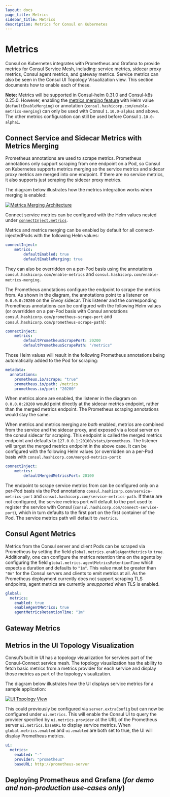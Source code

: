 ```yaml
---
layout: docs
page_title: Metrics
sidebar_title: Metrics
description: Metrics for Consul on Kubernetes
---
```


# Metrics

Consul on Kubernetes integrates with Prometheus and Grafana to provide metrics for Consul Service Mesh, including: service metrics, sidecar proxy metrics, Consul agent metrics, and gateway metrics. Service metrics can also be seen in the Consul UI Topology Visualization view. This section documents how to enable each of these.

**Note:** Metrics will be supported in Consul-helm 0.31.0 and Consul-k8s 0.25.0. However, enabling the [metrics merging feature](#connect-service-and-sidecar-metrics-with-metrics-merging) with Helm value (`defaultEnableMerging`) or annotation (`consul.hashicorp.com/enable-metrics-merging`) can only be used with Consul `1.10.0-alpha1` and above. The other metrics configuration can still be used before Consul `1.10.0-alpha1`.

## Connect Service and Sidecar Metrics with Metrics Merging

Prometheus annotations are used to scrape metrics. Prometheus annotations only support scraping from one endpoint on a Pod, so Consul on Kubernetes supports metrics merging so the service metrics and sidecar proxy metrics are merged into one endpoint. If there are no service metrics, it also supports just scraping the sidecar proxy metrics.

The diagram below illustrates how the metrics integration works when merging is enabled:

[![Metrics Merging Architecture](/img/metrics-arch.png)](/img/metrics-arch.png)

Connect service metrics can be configured with the Helm values nested under [`connectInject.metrics`](/docs/k8s/helm#v-connectinject).

Metrics and metrics merging can be enabled by default for all connect-injectedPods with the following Helm values:
```yaml
connectInject:
    metrics:
        defaultEnabled: true
        defaultEnableMerging: true
```
They can also be overridden on a per-Pod basis using the annotations `consul.hashicorp.com/enable-metrics` and `consul.hashicorp.com/enable-metrics-merging`.

The Prometheus annotations configure the endpoint to scrape the metrics from. As shown in the diagram, the annotations point to a listener on `0.0.0.0:20200` on the Envoy sidecar. This listener and the corresponding Prometheus annotations can be configured with the following Helm values (or overridden on a per-Pod basis with Consul annotations `consul.hashicorp.com/prometheus-scrape-port` and `consul.hashicorp.com/prometheus-scrape-path`):
```yaml
connectInject:
    metrics:
        defaultPrometheusScrapePort: 20200
        defaultPrometheusScrapePath: "/metrics"
```
Those Helm values will result in the following Prometheus annotations being automatically added to the Pod for scraping:
```yaml
metadata:
  annotations:
    prometheus.io/scrape: "true"
    prometheus.io/path: /metrics
    prometheus.io/port: "20200"
```

When metrics alone are enabled, the listener in the diagram on `0.0.0.0:20200` would point directly at the sidecar metrics endpoint, rather than the merged metrics endpoint. The Prometheus scraping annotations would stay the same.

When metrics and metrics merging are *both* enabled, metrics are combined from the service and the sidecar proxy, and exposed via a local server on the consul sidecar for scraping. This endpoint is called the merged metrics endpoint and defaults to `127.0.0.1:20100/stats/prometheus`. The listener will target the merged metrics endpoint in the above case. It can be configured with the following Helm values (or overridden on a per-Pod basis with `consul.hashicorp.com/merged-metrics-port`):
```yaml
connectInject:
    metrics:
        defaultMergedMetricsPort: 20100
```

The endpoint to scrape service metrics from can be configured only on a per-Pod basis via the Pod annotations `consul.hashicorp.com/service-metrics-port` and `consul.hashicorp.com/service-metrics-path`. If these are not configured, the service metrics port will default to the port used to register the service with Consul (`consul.hashicorp.com/connect-service-port`), which in turn defaults to the first port on the first container of the Pod. The service metrics path will default to `/metrics`.

## Consul Agent Metrics

Metrics from the Consul server and client Pods can be scraped via Prometheus by setting the field `global.metrics.enableAgentMetrics` to `true`. Additionally, one can configure the metrics retention time on the agents by configuring
the field `global.metrics.agentMetricsRetentionTime` which expects a duration and defaults to `"1m"`. This value must be greater than `"0m"` for the Consul servers and clients to emit metrics at all. As the Prometheus deployment currently does not support scraping TLS endpoints, agent metrics are currently *unsupported* when TLS is enabled.

```yaml
global:
  metrics:
    enabled: true
    enableAgentMetrics: true
    agentMetricsRetentionTime: "1m"
```

## Gateway Metrics

## Metrics in the UI Topology Visualization

Consul’s built in UI has a topology visualization for services part of the Consul-Connect service mesh. The topology visualization has the ability to fetch basic metrics from a metrics provider for each service and display those metrics as part of the topology visualization.

The diagram below illustrates how the UI displays service metrics for a sample application:

[![UI Topology View](/img/ui-topology.png)](/img/ui-topology.png)

This could previously be configured via `server.extraConfig` but can now be configured under `ui.metrics`. This will enable the Consul UI to query the provider specified by `ui.metrics.provider` at the URL of the Prometheus server `ui.metrics.baseURL` to display
service metrics. When `global.metrics.enabled` and `ui.enabled` are both set to true, the UI will display Prometheus metrics.

```yaml
ui:
  metrics:
    enabled: "-"
    provider: "prometheus"
    baseURL: http://prometheus-server
```

## Deploying Prometheus and Grafana (_for demo and non-production use-cases only_)
